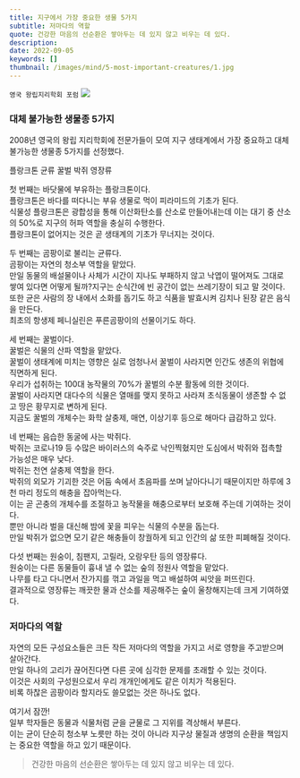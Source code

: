 ```yaml
---
title: 지구에서 가장 중요한 생물 5가지
subtitle: 저마다의 역할
quote: 건강한 마음의 선순환은 쌓아두는 데 있지 않고 비우는 데 있다.
description: 
date: 2022-09-05
keywords: []
thumbnail: /images/mind/5-most-important-creatures/1.jpg
---
```


`영국 왕립지리학회 포럼`
![](/images/mind/5-most-important-creatures/2.jpg)

### 대체 불가능한 생물종 5가지
2008년 영국의 왕립 지리학회에 전문가들이 모여 지구 생태계에서 가장 중요하고 대체 불가능한 생물종 5가지를 선정했다.  

<block-blue>플랑크톤</block-blue> <block-blue>균류</block-blue> <block-blue>꿀벌</block-blue> <block-blue>박쥐</block-blue> <block-blue>영장류</block-blue>

첫 번째는 바닷물에 부유하는 플랑크톤이다.  
플랑크톤은 바다를 떠다니는 부유 생물로 먹이 피라미드의 기초가 된다.  
식물성 플랑크톤은 광합성을 통해 이산화탄소를 산소로 만들어내는데 이는 대기 중 산소의 50%로 지구의 허파 역할을 충실히 수행한다.  
플랑크톤이 없어지는 것은 곧 생태계의 기초가 무너지는 것이다.  

두 번째는 곰팡이로 불리는 균류다.  
곰팡이는 자연의 청소부 역할을 맡았다.  
만일 동물의 배설물이나 사체가 시간이 지나도 부패하지 않고 낙엽이 떨어져도 그대로 쌓여 있다면 어떻게 될까?지구는 순식간에 빈 공간이 없는 쓰레기장이 되고 말 것이다.  
또한 균은 사람의 장 내에서 소화를 돕기도 하고 식품을 발효시켜 김치나 된장 같은 음식을 만든다.  
최초의 항생제 페니실린은 푸른곰팡이의 선물이기도 하다.  

세 번째는 꿀벌이다.  
꿀벌은 식물의 산파 역할을 맡았다.  
꿀벌이 생태계에 미치는 영향은 실로 엄청나서 꿀벌이 사라지면 인간도 생존의 위협에 직면하게 된다.  
우리가 섭취하는 100대 농작물의 70%가 꿀벌의 수분 활동에 의한 것이다.  
꿀벌이 사라지면 대다수의 식물은 열매를 맺지 못하고 사라져 초식동물이 생존할 수 없고 땅은 황무지로 변하게 된다.  
지금도 꿀벌의 개체수는 화학 살충제, 매연, 이상기후 등으로 해마다 급감하고 있다.  

네 번째는 음습한 동굴에 사는 박쥐다.  
박쥐는 코로나19 등 수많은 바이러스의 숙주로 낙인찍혔지만 도심에서 박쥐와 접촉할 가능성은 매우 낮다.  
박쥐는 천연 살충제 역할을 한다.  
박쥐의 외모가 기괴한 것은 어둠 속에서 초음파를 쏘며 날아다니기 때문이지만 하루에 3천 마리 정도의 해충을 잡아먹는다.   
이는 곧 곤충의 개체수를 조절하고 농작물을 해충으로부터 보호해 주는데 기여하는 것이다.  
뿐만 아니라 벌을 대신해 밤에 꽃을 피우는 식물의 수분을 돕는다.  
만일 박쥐가 없으면 모기 같은 해충들이 창궐하게 되고 인간의 삶 또한 피폐해질 것이다.  

다섯 번째는 원숭이, 침팬지, 고릴라, 오랑우탄 등의 영장류다.  
원숭이는 다른 동물들이 흉내 낼 수 없는 숲의 정원사 역할을 맡았다.  
나무를 타고 다니면서 잔가지를 꺾고 과일을 먹고 배설하여 씨앗을 퍼뜨린다.  
결과적으로 영장류는 깨끗한 물과 산소를 제공해주는 숲이 울창해지는데 크게 기여하였다.  

### 저마다의 역할
자연의 모든 구성요소들은 크든 작든 저마다의 역할을 가지고 서로 영향을 주고받으며 살아간다.  
만일 하나의 고리가 끊어진다면 다른 곳에 심각한 문제를 초래할 수 있는 것이다.  
이것은 사회의 구성원으로서 우리 개개인에게도 같은 이치가 적용된다.  
비록 하찮은 곰팡이라 할지라도 쓸모없는 것은 하나도 없다.  

여기서 잠깐!  
일부 학자들은 동물과 식물처럼 균을 균물로 그 지위를 격상해서 부른다.  
이는 균이 단순히 청소부 노릇만 하는 것이 아니라 지구상 물질과 생명의 순환을 책임지는 중요한 역할을 하고 있기 때문이다.  

> 건강한 마음의 선순환은 쌓아두는 데 있지 않고 비우는 데 있다.  